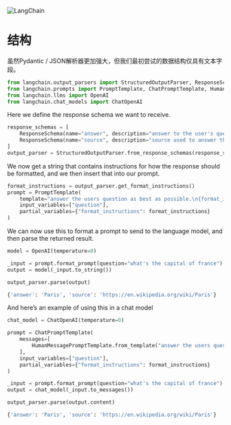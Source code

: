 

<Head>
  <script>
    {
      `(function() {
         var _hmt = _hmt || [];
(function() {
  var hm = document.createElement("script");
  hm.src = "https://hm.baidu.com/hm.js?e60fb290e204e04c5cb6f79b0ac1e697";
  var s = document.getElementsByTagName("script")[0]; 
  s.parentNode.insertBefore(hm, s);
})();
       })();`
    }
  </script>
</Head>

![LangChain](https://pica.zhimg.com/50/v2-56e8bbb52aa271012541c1fe1ceb11a2_r.gif)



结构
=======

虽然Pydantic / JSON解析器更加强大，但我们最初尝试的数据结构仅具有文本字段。

```python
from langchain.output_parsers import StructuredOutputParser, ResponseSchema
from langchain.prompts import PromptTemplate, ChatPromptTemplate, HumanMessagePromptTemplate
from langchain.llms import OpenAI
from langchain.chat_models import ChatOpenAI

```

Here we define the response schema we want to receive.

```python
response_schemas = [
    ResponseSchema(name="answer", description="answer to the user's question"),
    ResponseSchema(name="source", description="source used to answer the user's question, should be a website.")
]
output_parser = StructuredOutputParser.from_response_schemas(response_schemas)

```

We now get a string that contains instructions for how the response should be formatted, and we then insert that into our prompt.

```python
format_instructions = output_parser.get_format_instructions()
prompt = PromptTemplate(
    template="answer the users question as best as possible.\n{format_instructions}\n{question}",
    input_variables=["question"],
    partial_variables={"format_instructions": format_instructions}
)

```

We can now use this to format a prompt to send to the language model, and then parse the returned result.

```python
model = OpenAI(temperature=0)

```

```python
_input = prompt.format_prompt(question="what's the capital of france")
output = model(_input.to_string())

```

```python
output_parser.parse(output)

```

```python
{'answer': 'Paris', 'source': 'https://en.wikipedia.org/wiki/Paris'}

```

And here’s an example of using this in a chat model

```python
chat_model = ChatOpenAI(temperature=0)

```

```python
prompt = ChatPromptTemplate(
    messages=[
        HumanMessagePromptTemplate.from_template("answer the users question as best as possible.\n{format_instructions}\n{question}")  
    ],
    input_variables=["question"],
    partial_variables={"format_instructions": format_instructions}
)

```

```python
_input = prompt.format_prompt(question="what's the capital of france")
output = chat_model(_input.to_messages())

```

```python
output_parser.parse(output.content)

```

```python
{'answer': 'Paris', 'source': 'https://en.wikipedia.org/wiki/Paris'}

```

